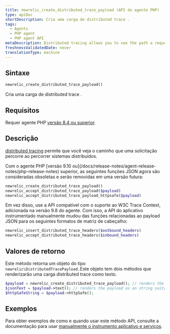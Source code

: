 ```yaml
---
title: newrelic_create_distributed_trace_payload (API do agente PHP)
type: apiDoc
shortDescription: Cria uma carga de distributed trace .
tags:
  - Agents
  - PHP agent
  - PHP agent API
metaDescription: Distributed tracing allows you to see the path a request takes as it travels through a distributed system. Use this API to create a distributed trace payload.
freshnessValidatedDate: never
translationType: machine
---
```


## Sintaxe

```php
newrelic_create_distributed_trace_payload()
```

Cria uma carga de distributed trace .

## Requisitos

Requer agente PHP [versão 8.4 ou superior](/docs/release-notes/agent-release-notes/php-release-notes).

## Descrição

[distributed tracing](/docs/agents/php-agent/features/distributed-tracing-php) permite que você veja o caminho que uma solicitação percorre ao percorrer sistemas distribuídos.

<Callout variant="important">
  Com o agente PHP [versão 9.10 ou](/docs/release-notes/agent-release-notes/php-release-notes) superior, as seguintes funções JSON agora são consideradas obsoletas e serão removidas em uma versão futura:

  ```php
  newrelic_create_distributed_trace_payload()
  newrelic_accept_distributed_trace_payload($payload)
  newrelic_accept_distributed_trace_payload_httpsafe($payload)
  ```

  Em vez disso, use a API compatível com o suporte ao W3C Trace Context, adicionada na versão 9.8 do agente. Com isso, a API do aplicativo instrumentado manualmente mudou das funções relacionadas ao payload JSON para os seguintes formatos de matriz de cabeçalho:

  ```php
  newrelic_insert_distributed_trace_headers($outbound_headers)
  newrelic_accept_distributed_trace_headers($inbound_headers)
  ```
</Callout>

## Valores de retorno

Este método retorna um objeto do tipo `newrelic\DistributedTracePayload.`Este objeto tem dois métodos que renderizarão uma carga distributed trace como texto.

```php
$payload = newrelic_create_distributed_trace_payload(); // renders the payload as a JSON string
$jsonText = $payload->text(); // renders the payload as an string suitable for transport via HTTP (query string, POST param, HTTP headers, etc.)
$httpSafeString = $payload->httpSafe();
```

## Exemplos

Para obter exemplos de como e quando usar este método API, consulte a documentação para usar [manualmente o instrumento aplicativo e serviços](/docs/agents/php-agent/features/distributed-tracing-php#manual).
